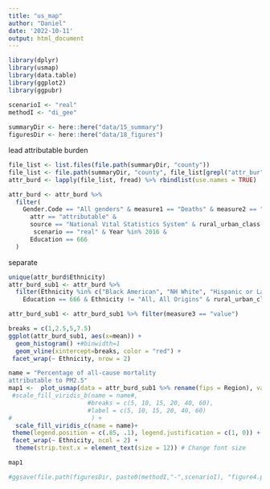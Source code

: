 ```yaml
---
title: "us_map"
author: "Daniel"
date: '2022-10-11'
output: html_document
---
```

```r
library(dplyr)
library(usmap)
library(data.table)
library(ggplot2)
library(ggpubr)
```

```r
scenarioI <- "real"
methodI <- "di_gee"
  
summaryDir <- here::here("data/15_summary") 
figuresDir <- here::here("data/18_figures") 
```

lead attributable burden
```r
file_list <- list.files(file.path(summaryDir, "county"))
file_list <- file.path(summaryDir, "county", file_list[grepl("attr_bur", file_list)])
attr_burd <- lapply(file_list, fread) %>% rbindlist(use.names = TRUE)

```

```r
attr_burd <- attr_burd %>%
  filter(
    Gender.Code == "All genders" & measure1 == "Deaths" & measure2 == "age-adjusted rate per 100,000" & method == "di_gee" &
      attr == "attributable" &
      source == "National Vital Statistics System" & rural_urban_class == "All" & agr_by == "county" &
       scenario == "real" & Year %in% 2016 &
      Education == 666
  )
```


separate 
```r
unique(attr_burd$Ethnicity)
attr_burd_sub1 <- attr_burd %>%
  filter(Ethnicity %in% c("Black American", "NH White", "Hispanic or Latino White", "American Indian or Alaska Native", "Asian or Pacific Islander") &
    Education == 666 & Ethnicity != "All, All Origins" & rural_urban_class == "All" ) 

attr_burd_sub1 <- attr_burd_sub1 %>% filter(measure3 == "value")

```

```r
breaks = c(1,2.5,5,7.5)
ggplot(attr_burd_sub1, aes(x=mean)) + 
  geom_histogram() +#binwidth=1
  geom_vline(xintercept=breaks, color = "red") +
 facet_wrap(~ Ethnicity, nrow = 2)
```

```r
name = "Percentage of all-cause mortality
attributable to PM2.5"
map1 <-  plot_usmap(data = attr_burd_sub1 %>% rename(fips = Region), values = "mean", color = "white") +
 #scale_fill_viridis_b(name = name#, 
                      #breaks = c(5, 10, 15, 20, 40, 60), 
                      #label = c(5, 10, 15, 20, 40, 60)
#                      ) +
  scale_fill_viridis_c(name = name)+
 theme(legend.position = c(.85, .1), legend.justification = c(1, 0)) +
 facet_wrap(~ Ethnicity, ncol = 2) +                                                                
  theme(strip.text.x = element_text(size = 12)) # Change font size

map1
```

```r
#ggsave(file.path(figuresDir, paste0(methodI,"-",scenarioI), "figure4.png"), dpi = 300, map1, height = 12, width = 8)
```

